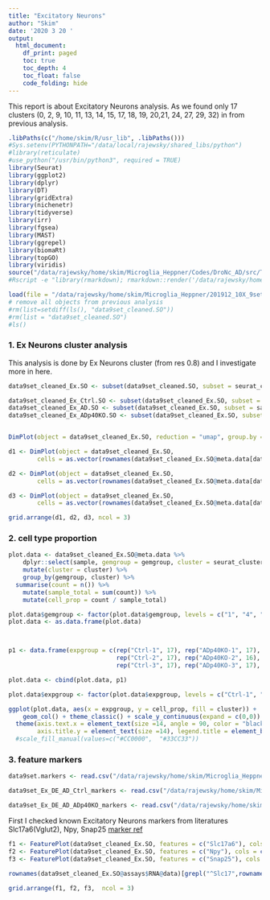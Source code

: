 ```yaml
---
title: "Excitatory Neurons"
author: "Skim"
date: '2020 3 20 '
output: 
  html_document:
    df_print: paged
    toc: true
    toc_depth: 4
    toc_float: false
    code_folding: hide
---
```


This report is about Excitatory Neurons analysis. As we found only 17 clusters (0, 2, 9, 10, 11, 13, 14, 15, 17, 18, 19, 20,21, 24, 27, 29, 32) in from previous analysis.  

```r
.libPaths(c("/home/skim/R/usr_lib", .libPaths()))
#Sys.setenv(PYTHONPATH="/data/local/rajewsky/shared_libs/python")
#library(reticulate)
#use_python("/usr/bin/python3", required = TRUE)
library(Seurat)
library(ggplot2)
library(dplyr)
library(DT)
library(gridExtra)
library(nichenetr)
library(tidyverse)
library(irr)
library(fgsea)
library(MAST)
library(ggrepel)
library(biomaRt)
library(topGO)
library(viridis)
source("/data/rajewsky/home/skim/Microglia_Heppner/Codes/DroNc_AD/src/TopGO_scRNA.R")
#Rscript -e "library(rmarkdown); rmarkdown::render('/data/rajewsky/home/skim/Microglia_Heppner/201912_10X_9sets/R_Scripts/20191229_pre_analysis_9sets.Rmd')"
```

```r
load(file = "/data/rajewsky/home/skim/Microglia_Heppner/201912_10X_9sets/R_Scripts/20200221_figure1_for_meeting_report_Seurat_object.Robj")
# remove all objects from previous analysis
#rm(list=setdiff(ls(), "data9set_cleaned.SO"))
#rm(list = "data9set_cleaned.SO")
#ls()
```

### 1. Ex Neurons cluster analysis

This analysis is done by Ex Neurons cluster (from res 0.8) and I investigate more in here.

```r
data9set_cleaned_Ex.SO <- subset(data9set_cleaned.SO, subset = seurat_clusters %in% c(0, 2, 9, 10, 11, 13, 14, 15, 17, 18, 19, 20,21, 24, 27, 29, 32))

data9set_cleaned_Ex_Ctrl.SO <- subset(data9set_cleaned_Ex.SO, subset = sample %in% "Ctrl")
data9set_cleaned_Ex_AD.SO <- subset(data9set_cleaned_Ex.SO, subset = sample %in% "AD")
data9set_cleaned_Ex_ADp40KO.SO <- subset(data9set_cleaned_Ex.SO, subset = sample %in% "ADp40KO")


DimPlot(object = data9set_cleaned_Ex.SO, reduction = "umap", group.by = "seurat_clusters", cols = c("#4E84C4", "#FF9999", "#999999", "#C3D7A4", "#52854C", "#E69F00", "#56B4E9", "#009E73", "#F0E442", "#0072B2", "#D55E00", "#CC79A7", viridis(5))) + scale_x_continuous(limits = c(-22,10)) + scale_y_continuous(limits = c(-16, 16))  
```

```r
d1 <- DimPlot(object = data9set_cleaned_Ex.SO, 
        cells = as.vector(rownames(data9set_cleaned_Ex.SO@meta.data[data9set_cleaned_Ex.SO@meta.data$sample %in% "Ctrl",])), reduction = "umap", cols = viridis(3)[1]) + ggtitle("Excitatory Neurons Ctrl") + scale_x_continuous(limits = c(-22,10)) + scale_y_continuous(limits = c(-16, 16)) + theme(legend.position = "none", axis.text = element_blank(), axis.ticks = element_blank(), plot.title = element_text(hjust = 0.5)) + geom_text(aes(x = -6, y = -16), label = paste0(length(rownames(data9set_cleaned_Ex.SO@meta.data[data9set_cleaned_Ex.SO@meta.data$sample %in% "Ctrl",])), " cells"), size = 5)

d2 <- DimPlot(object = data9set_cleaned_Ex.SO, 
        cells = as.vector(rownames(data9set_cleaned_Ex.SO@meta.data[data9set_cleaned_Ex.SO@meta.data$sample %in% "AD",])), reduction = "umap", cols = viridis(3)[2]) + ggtitle("Excitatory Neurons AD") + scale_x_continuous(limits = c(-22,10)) + scale_y_continuous(limits = c(-16, 16)) + theme(legend.position = "none", axis.text = element_blank(), axis.ticks = element_blank(), plot.title = element_text(hjust = 0.5)) + geom_text(aes(x = -6, y = -16), label = paste0(length(rownames(data9set_cleaned_Ex.SO@meta.data[data9set_cleaned_Ex.SO@meta.data$sample %in% "AD",])), " cells"), size = 5)

d3 <- DimPlot(object = data9set_cleaned_Ex.SO, 
        cells = as.vector(rownames(data9set_cleaned_Ex.SO@meta.data[data9set_cleaned_Ex.SO@meta.data$sample %in% "ADp40KO",])), reduction = "umap", cols = viridis(3)[3]) + ggtitle("Excitatory Neurons ADp40KO") + scale_x_continuous(limits = c(-22,10)) + scale_y_continuous(limits = c(-16, 16)) + theme(legend.position = "none", axis.text = element_blank(), axis.ticks = element_blank(), plot.title = element_text(hjust = 0.5)) + geom_text(aes(x = -6, y = -16), label = paste0(length(rownames(data9set_cleaned_Ex.SO@meta.data[data9set_cleaned_Ex.SO@meta.data$sample %in% "ADp40KO",])), " cells"), size = 5)

grid.arrange(d1, d2, d3, ncol = 3)
```

### 2. cell type proportion

```r
plot.data <- data9set_cleaned_Ex.SO@meta.data %>%
    dplyr::select(sample, gemgroup = gemgroup, cluster = seurat_clusters) %>%
    mutate(cluster = cluster) %>%
    group_by(gemgroup, cluster) %>%
  summarise(count = n()) %>%
    mutate(sample_total = sum(count)) %>%
    mutate(cell_prop = count / sample_total)

plot.data$gemgroup <- factor(plot.data$gemgroup, levels = c("1", "4", "7", "2", "5", "8", "3", "6", "9"))
plot.data <- as.data.frame(plot.data)



p1 <- data.frame(expgroup = c(rep("Ctrl-1", 17), rep("ADp40KO-1", 17), rep("AD-1", 17),
                              rep("Ctrl-2", 17), rep("ADp40KO-2", 16), rep("AD-2", 17),
                              rep("Ctrl-3", 17), rep("ADp40KO-3", 17), rep("AD-3", 17)), stringsAsFactors = FALSE)

plot.data <- cbind(plot.data, p1)

plot.data$expgroup <- factor(plot.data$expgroup, levels = c("Ctrl-1", "Ctrl-2", "Ctrl-3", "AD-1", "AD-2", "AD-3", "ADp40KO-1", "ADp40KO-2", "ADp40KO-3"))

ggplot(plot.data, aes(x = expgroup, y = cell_prop, fill = cluster)) +
    geom_col() + theme_classic() + scale_y_continuous(expand = c(0,0)) + ylab("percentage") + 
  theme(axis.text.x = element_text(size =14, angle = 90, color = "black"), axis.title.x = element_blank(), axis.text.y = element_text(size =14, color = "black"),
        axis.title.y = element_text(size =14), legend.title = element_blank(), legend.text = element_text(size = 12)) +  scale_fill_manual(values = c("#4E84C4", "#FF9999", "#999999", "#C3D7A4", "#52854C", "#E69F00", "#56B4E9", "#009E73", "#F0E442", "#0072B2", "#D55E00", "#CC79A7", viridis(5)))
  #scale_fill_manual(values=c("#CC0000",  "#33CC33"))

```

### 3. feature markers

```r
data9set.markers <- read.csv("/data/rajewsky/home/skim/Microglia_Heppner/201912_10X_9sets/R_Scripts/20200210_FindMarkers_each_cluster_data9set_marker.csv", row.names = 1)

data9set_Ex_DE_AD_Ctrl_markers <- read.csv("/data/rajewsky/home/skim/Microglia_Heppner/201912_10X_9sets/R_Scripts/DE_csv_files/Cell_type/20200221_Cell_type_DE_by_MAST_Excitatory NeuronsAD_Ctrl.csv", row.names = 1)

data9set_Ex_DE_AD_ADp40KO_markers <- read.csv("/data/rajewsky/home/skim/Microglia_Heppner/201912_10X_9sets/R_Scripts/DE_csv_files/Cell_type/20200221_Cell_type_DE_by_MAST_Excitatory NeuronsAD_ADp40KO.csv", row.names = 1)
```


First I checked known Excitatory Neurons markers from literatures Slc17a6(Vglut2), Npy, Snap25 [marker ref](https://www.nature.com/articles/s41598-017-14207-0)

```r
f1 <- FeaturePlot(data9set_cleaned_Ex.SO, features = c("Slc17a6"), cols = c("#FFCC00",'#003366'))+ scale_x_continuous(limits = c(-22,10)) + scale_y_continuous(limits = c(-16, 16))
f2 <- FeaturePlot(data9set_cleaned_Ex.SO, features = c("Npy"), cols = c("#FFCC00",'#003366'))+ scale_x_continuous(limits = c(-22,10)) + scale_y_continuous(limits = c(-16, 16))
f3 <- FeaturePlot(data9set_cleaned_Ex.SO, features = c("Snap25"), cols = c("#FFCC00",'#003366'))+ scale_x_continuous(limits = c(-22,10)) + scale_y_continuous(limits = c(-16, 16))

rownames(data9set_cleaned_Ex.SO@assays$RNA@data)[grepl("^Slc17",rownames(data9set_cleaned_Ex.SO@assays$RNA@data))]

grid.arrange(f1, f2, f3,  ncol = 3)



```


